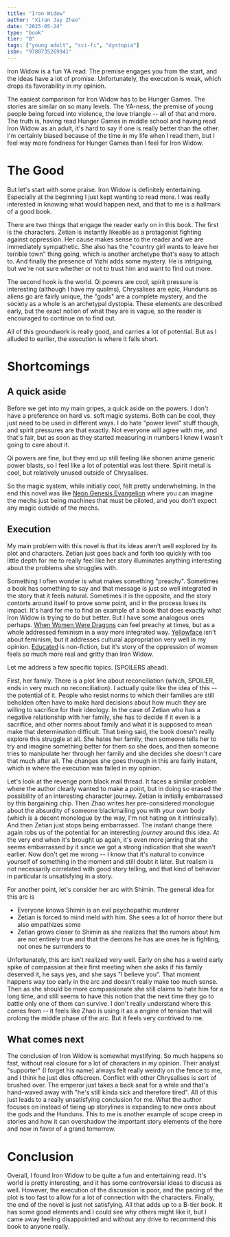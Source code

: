```yaml
---
title: "Iron Widow"
author: "Xiran Jay Zhao"
date: "2025-05-24"
type: "book"
tier: "B"
tags: ["young adult", "sci-fi", "dystopia"]
isbn: "9780735269941"
---
```


Iron Widow is a fun YA read. The premise engages you from the start, and the ideas have a lot of promise. Unfortunately, the execution is weak, which drops its favorability in my opinion.

The easiest comparison for Iron Widow has to be Hunger Games. The stories are similar on so many levels. The YA-ness, the premise of young people being forced into violence, the love triangle -- all of that and more. The truth is, having read Hunger Games in middle school and having read Iron Widow as an adult, it's hard to say if one is really better than the other. I'm certainly biased because of the time in my life when I read them, but I feel way more fondness for Hunger Games than I feel for Iron Widow.

# The Good
But let's start with some praise. Iron Widow is definitely entertaining. Especially at the beginning I just kept wanting to read more. I was really interested in knowing what would happen next, and that to me is a hallmark of a good book.

There are two things that engage the reader early on in this book. The first is the characters. Zetian is instantly likeable as a protagonist fighting against oppression. Her cause makes sense to the reader and we are immediately sympathetic. She also has the "country girl wants to leave her terrible town" thing going, which is another archetype that's easy to attach to. And finally the presence of Yizhi adds some mystery. He is intriguing, but we're not sure whether or not to trust him and want to find out more.

The second hook is the world. Qi powers are cool, spirit pressure is interesting (although I have my qualms), Chrysalises are epic, Hunduns as aliens go are fairly unique, the "gods" are a complete mystery, and the society as a whole is an archetypal dystopia. These elements are described early, but the exact notion of what they are is vague, so the reader is encouraged to continue on to find out.

All of this groundwork is really good, and carries a lot of potential. But as I alluded to earlier, the execution is where it falls short.

# Shortcomings
## A quick aside
Before we get into my main gripes, a quick aside on the powers. I don't have a preference on hard vs. soft magic systems. Both can be cool, they just need to be used in different ways. I do hate "power level" stuff though, and spirit pressures are that exactly. Not everyone will agree with me, and that's fair, but as soon as they started measuring in numbers I knew I wasn't going to care about it.

Qi powers are fine, but they end up still feeling like shonen anime generic power blasts, so I feel like a lot of potential was lost there. Spirit metal is cool, but relatively unused outside of Chrysalises.

So the magic system, while initially cool, felt pretty underwhelming. In the end this novel was like [Neon Genesis Evangelion](evangelion) where you can imagine the mechs just being machines that must be piloted, and you don't expect any magic outside of the mechs.

## Execution
My main problem with this novel is that its ideas aren't well explored by its plot and characters. Zetian just goes back and forth too quickly with too little depth for me to really feel like her story illuminates anything interesting about the problems she struggles with.

Something I often wonder is what makes something "preachy". Sometimes a book has something to say and that message is just so well integrated in the story that it feels natural. Sometimes it is the opposite, and the story contorts around itself to prove some point, and in the process loses its impact. It's hard for me to find an example of a book that does exactly what Iron Widow is trying to do but better. But I have some analogous ones perhaps. [When Women Were Dragons](when-women-were-dragons) can feel preachy at times, but as a whole addressed feminism in a way more integrated way. [Yellowface](yellowface) isn't about feminism, but it addresses cultural appropriation very well in my opinion. [Educated](educated) is non-fiction, but it's story of the oppression of women feels so much more real and gritty than Iron Widow.

Let me address a few specific topics. (SPOILERS ahead).

First, her family. There is a plot line about reconciliation (which, SPOILER, ends in very much no reconciliation). I actually quite like the idea of this -- the potential of it. People who resist norms to which their families are still beholden often have to make hard decisions about how much they are willing to sacrifice for their ideology. In the case of Zetian who has a negative relationship with her family, she has to decide if it even is a sacrifice, and other norms about family and what it is supposed to mean make that determination difficult. That being said, the book doesn't really explore this struggle at all. She hates her family, then someone tells her to try and imagine something better for them so she does, and then someone tries to manipulate her through her family and she decides she doesn't care that much after all. The changes she goes through in this are fairly instant, which is where the execution was failed in my opinion.

Let's look at the revenge porn black mail thread. It faces a similar problem where the author clearly wanted to make a point, but in doing so erased the possibility of an interesting character journey. Zetian is initially embarrassed by this bargaining chip. Then Zhao writes her pre-considered monologue about the absurdity of someone blackmailing you with your own body (which is a decent monologue by the way, I'm not hating on it intrinsically). And then Zetian just stops being embarrassed. The instant change there again robs us of the potential for an interesting _journey_ around this idea. At the very end when it's brought up again, it's even more jarring that she seems embarrassed by it since we got a strong indication that she wasn't earlier. Now don't get me wrong -- I know that it's natural to convince yourself of something in the moment and still doubt it later. But realism is not necessarily correlated with good story telling, and that kind of behavior in particular is unsatisfying in a story.

For another point, let's consider her arc with Shimin. The general idea for this arc is
- Everyone knows Shimin is an evil psychopathic murderer
- Zetian is forced to mind meld with him. She sees a lot of horror there but also empathizes some
- Zetian grows closer to Shimin as she realizes that the rumors about him are not entirely true and that the demons he has are ones he is fighting, not ones he surrenders to

Unfortunately, this arc isn't realized very well. Early on she has a weird early spike of compassion at their first meeting when she asks if his family deserved it, he says yes, and she says "I believe you". That moment happens way too early in the arc and doesn't really make too much sense. Then as she should be more compassionate she still claims to hate him for a long time, and still seems to have this notion that the next time they go to battle only one of them can survive. I don't really understand where this comes from -- it feels like Zhao is using it as a engine of tension that will prolong the middle phase of the arc. But it feels very contrived to me.

## What comes next
The conclusion of Iron Widow is somewhat mystifying. So much happens so fast, without real closure for a lot of characters in my opinion. Their analyst "supporter" (I forget his name) always felt really weirdly on the fence to me, and I think he just dies offscreen. Conflict with other Chrysalises is sort of brushed over. The emperor just takes a back seat for a while and that's hand-waved away with "he's still kinda sick and therefore tired". All of this just leads to a really unsatisfying conclusion for me. What the author focuses on instead of tieing up storylines is expanding to new ones about the gods and the Hunduns. This to me is another example of scope creep in stories and how it can overshadow the important story elements of the here and now in favor of a grand tomorrow.

# Conclusion
Overall, I found Iron Widow to be quite a fun and entertaining read. It's world is pretty interesting, and it has some controversial ideas to discuss as well. However, the execution of the discussion is poor, and the pacing of the plot is too fast to allow for a lot of connection with the characters. Finally, the end of the novel is just not satisfying. All that adds up to a B-tier book. It has some good elements and I could see why others might like it, but I came away feeling disappointed and without any drive to recommend this book to anyone really.
